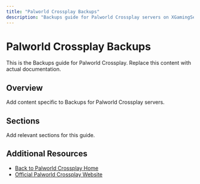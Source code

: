 ```yaml
---
title: "Palworld Crossplay Backups"
description: "Backups guide for Palworld Crossplay servers on XGamingServer"
---
```


# Palworld Crossplay Backups

This is the Backups guide for Palworld Crossplay. Replace this content with actual documentation.

## Overview

Add content specific to Backups for Palworld Crossplay servers.

## Sections

Add relevant sections for this guide.

## Additional Resources

- [Back to Palworld Crossplay Home](./index)
- [Official Palworld Crossplay Website](https://example.com)
